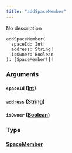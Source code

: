 ```yaml
---
title: "addSpaceMember"
---
```


No description

```
addSpaceMember(
  spaceId: Int!
  address: String!
  isOwner: Boolean
): [SpaceMember!]!

```

### Arguments[](#arguments "Direct link to heading")

#### `spaceId` ([Int](/developer/graphql-api/references/scalars/int))[](#spaceid-int "Direct link to heading")

#### `address` ([String](/developer/graphql-api/references/scalars/string))[](#address-string "Direct link to heading")

#### `isOwner` ([Boolean](/developer/graphql-api/references/scalars/boolean))[](#isowner-boolean "Direct link to heading")

### Type[](#type "Direct link to heading")

#### [SpaceMember](/developer/graphql-api/references/objects/space-member)[](#spacemember "Direct link to heading")